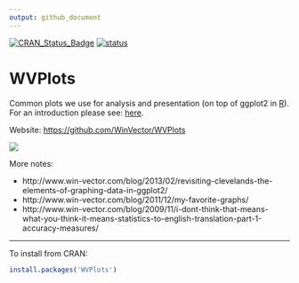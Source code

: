 ```yaml
---
output: github_document
---
```



[![CRAN_Status_Badge](https://www.r-pkg.org/badges/version/WVPlots)](https://cran.r-project.org/package=WVPlots)
[![status](https://tinyverse.netlify.com/badge/WVPlots)](https://CRAN.R-project.org/package=WVPlots)


<!-- README.md is generated from README.Rmd. Please edit that file -->




# WVPlots

Common plots we use for analysis and presentation (on top of ggplot2 in [R](https://cran.r-project.org)).  For an introduction please see: [here](http://www.win-vector.com/blog/2018/05/wvplots-now-at-version-1-0-0-on-cran/).

Website: [https://github.com/WinVector/WVPlots](https://github.com/WinVector/WVPlots)

![](https://github.com/WinVector/WVPlots/raw/master/tools/WVPlots.png)

More notes:

 * http://www.win-vector.com/blog/2013/02/revisiting-clevelands-the-elements-of-graphing-data-in-ggplot2/
 * http://www.win-vector.com/blog/2011/12/my-favorite-graphs/
 * http://www.win-vector.com/blog/2009/11/i-dont-think-that-means-what-you-think-it-means-statistics-to-english-translation-part-1-accuracy-measures/

-------


To install from CRAN:

```r
install.packages('WVPlots')
```


